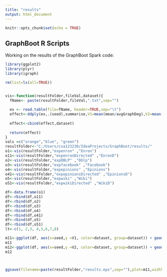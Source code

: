 ```yaml
---
title: "results"
output: html_document
---
```


```r
knitr::opts_chunk$set(echo = TRUE)
```

## GraphBoot R Scripts

Working on the results of the GraphBoot Spark code:

```r
library(ggplot2)
library(plyr)
library(igraph)

rm(list=ls(all=TRUE))


vis<-function(resultFolder,fileVal,dataset){
  fName<- paste(resultFolder,fileVal,".txt",sep="")
  
  ex <- read.table(file=fName, header=TRUE,sep="\t")
  effect<-ddply(ex,.(seed),summarise,V1=mean(mean/avgGraphDeg),V2=mean(varianceOfBootStrapDegrees),V3=mean(lmsiDistinct))
  
  effect<-cbind(effect,dataset)
  
  return(effect)
}
vals =c("orange","blue", "green")
resultFolder<-"C:/Users/cxa123230/IdeaProjects/GraphBoot/results/"
o1<-vis(resultFolder,"expenron" ,"Enron")
o11<-vis(resultFolder,"expenronDirected" ,"EnronD")
o2<-vis(resultFolder,"expDBLP" ,"Dblp")
o3<-vis(resultFolder,"expfacebook" ,"Facebook")
o4<-vis(resultFolder,"expepinions" ,"Epinions")
o41<-vis(resultFolder,"expepinionsDirected" ,"EpinionsD")
o5<-vis(resultFolder,"expwiki" ,"Wiki")
o51<-vis(resultFolder,"expwikiDirected" ,"WikiD")

df<-data.frame(o1)
df<-rbind(df,o11)
df<-rbind(df,o2)
df<-rbind(df,o3)
df<-rbind(df,o4)
df<-rbind(df,o41)
df<-rbind(df,o5)
df<-rbind(df,o51)
lt<-c(1, 2,3, 4,5,6,7,8)

m11<-ggplot(df, aes(x=seed,y =V1, color=dataset, group=dataset)) + geom_line(size=2)+scale_y_continuous(limits=c(0,1.6),name=expression(paste(bar(x)," / ",mu))) +theme(legend.position = c(0.8, 0.8),text = element_text(size=16))#+scale_color_manual(values=lt) 
m11 
m12<-ggplot(df, aes(x=seed,y =V2, color=dataset, group=dataset)) + geom_line(size=2)+scale_y_continuous(limits=c(0,1),name=expression("Variance in bootstrap")) +theme(legend.position = c(0.8, 0.8),text = element_text(size=16))+scale_linetype_manual(values=lt) 
m12

 

ggsave(filename=paste(resultFolder,"results.eps",sep=""),plot=m11,width=6,height=4,unit="in")

```








